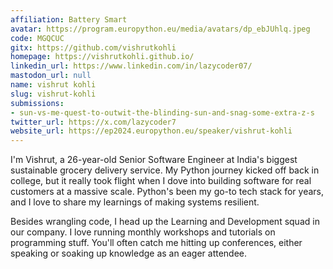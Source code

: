 ```yaml
---
affiliation: Battery Smart
avatar: https://program.europython.eu/media/avatars/dp_ebJUhlq.jpeg
code: MGQCUC
gitx: https://github.com/vishrutkohli
homepage: https://vishrutkohli.github.io/
linkedin_url: https://www.linkedin.com/in/lazycoder07/
mastodon_url: null
name: vishrut kohli
slug: vishrut-kohli
submissions:
- sun-vs-me-quest-to-outwit-the-blinding-sun-and-snag-some-extra-z-s
twitter_url: https://x.com/lazycoder7
website_url: https://ep2024.europython.eu/speaker/vishrut-kohli
---
```


I'm Vishrut, a 26-year-old Senior Software Engineer at India's biggest sustainable grocery delivery service. My Python journey kicked off back in college, but it really took flight when I dove into building software for real customers at a massive scale. Python's been my go-to tech stack for years, and I love to share my learnings of making systems resilient.

Besides wrangling code, I head up the Learning and Development squad in our company. I love running monthly workshops and tutorials on programming stuff. You'll often catch me hitting up conferences, either speaking or soaking up knowledge as an eager attendee.
